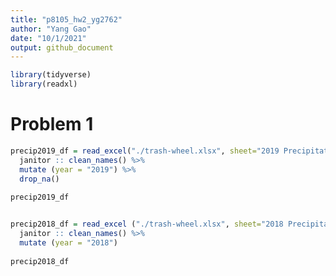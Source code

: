 ```yaml
---
title: "p8105_hw2_yg2762"
author: "Yang Gao"
date: "10/1/2021"
output: github_document
---
```


```r
library(tidyverse)
library(readxl)
```

# Problem 1
```r
precip2019_df = read_excel("./trash-wheel.xlsx", sheet="2019 Precipitation", range = "A2:B14") %>% 
  janitor :: clean_names() %>% 
  mutate (year = "2019") %>% 
  drop_na()
  
precip2019_df


precip2018_df = read_excel ("./trash-wheel.xlsx", sheet="2018 Precipitation", range = "A2:B14") %>% 
  janitor :: clean_names() %>% 
  mutate (year = "2018") 
  
precip2018_df
```


